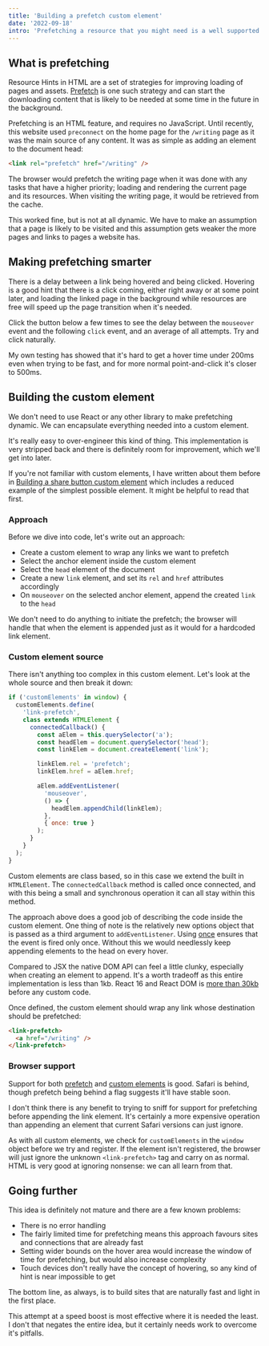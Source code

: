 ```yaml
---
title: 'Building a prefetch custom element'
date: '2022-09-18'
intro: 'Prefetching a resource that you might need is a well supported part of the HTML spec, but adding it can be based purely on assumption. How can we make it more dynamic and look for real hints?'
---
```


## What is prefetching

Resource Hints in HTML are a set of strategies for improving loading of pages and assets. [Prefetch](https://developer.mozilla.org/en-US/docs/Glossary/Prefetch) is one such strategy and can start the downloading content that is likely to be needed at some time in the future in the background.

Prefetching is an HTML feature, and requires no JavaScript. Until recently, this website used `preconnect` on the home page for the `/writing` page as it was the main source of any content. It was as simple as adding an element to the document head:

```html
<link rel="prefetch" href="/writing" />
```

The browser would prefetch the writing page when it was done with any tasks that have a higher priority; loading and rendering the current page and its resources. When visiting the writing page, it would be retrieved from the cache.

This worked fine, but is not at all dynamic. We have to make an assumption that a page is likely to be visited and this assumption gets weaker the more pages and links to pages a website has.

## Making prefetching smarter

There is a delay between a link being hovered and being clicked. Hovering is a good hint that there is a click coming, either right away or at some point later, and loading the linked page in the background while resources are free will speed up the page transition when it's needed.

Click the button below a few times to see the delay between the `mouseover` event and the following `click` event, and an average of all attempts. Try and click naturally.

<ClickTimer />

My own testing has showed that it's hard to get a hover time under 200ms even when trying to be fast, and for more normal point-and-click it's closer to 500ms.

## Building the custom element

We don't need to use React or any other library to make prefetching dynamic. We can encapsulate everything needed into a custom element.

It's really easy to over-engineer this kind of thing. This implementation is very stripped back and there is definitely room for improvement, which we'll get into later.

If you're not familiar with custom elements, I have written about them before in [Building a share button custom element](/writing/building-a-share-button-custom-element) which includes a reduced example of the simplest possible element. It might be helpful to read that first.

### Approach

Before we dive into code, let's write out an approach:

- Create a custom element to wrap any links we want to prefetch
- Select the anchor element inside the custom element
- Select the `head` element of the document
- Create a new `link` element, and set its `rel` and `href` attributes accordingly
- On `mouseover` on the selected anchor element, append the created `link` to the `head`

We don't need to do anything to initiate the prefetch; the browser will handle that when the element is appended just as it would for a hardcoded link element.

### Custom element source

There isn't anything too complex in this custom element. Let's look at the whole source and then break it down:

```javascript
if ('customElements' in window) {
  customElements.define(
    'link-prefetch',
    class extends HTMLElement {
      connectedCallback() {
        const aElem = this.querySelector('a');
        const headElem = document.querySelector('head');
        const linkElem = document.createElement('link');

        linkElem.rel = 'prefetch';
        linkElem.href = aElem.href;

        aElem.addEventListener(
          'mouseover',
          () => {
            headElem.appendChild(linkElem);
          },
          { once: true }
        );
      }
    }
  );
}
```

Custom elements are class based, so in this case we extend the built in `HTMLElement`. The `connectedCallback` method is called once connected, and with this being a small and synchronous operation it can all stay within this method.

The approach above does a good job of describing the code inside the custom element. One thing of note is the relatively new options object that is passed as a third argument to `addEventListener`. Using [once](https://caniuse.com/once-event-listener) ensures that the event is fired only once. Without this we would needlessly keep appending elements to the head on every hover.

Compared to JSX the native DOM API can feel a little clunky, especially when creating an element to append. It's a worth tradeoff as this entire implementation is less than 1kb. React 16 and React DOM is [more than 30kb](https://gist.github.com/Restuta/cda69e50a853aa64912d) before any custom code.

Once defined, the custom element should wrap any link whose destination should be prefetched:

```html
<link-prefetch>
  <a href="/writing" />
</link-prefetch>
```

### Browser support

Support for both [prefetch](https://caniuse.com/link-rel-prefetch) and [custom elements](https://caniuse.com/custom-elementsv1) is good. Safari is behind, though prefetch being behind a flag suggests it'll have stable soon.

I don't think there is any benefit to trying to sniff for support for prefetching before appending the link element. It's certainly a more expensive operation than appending an element that current Safari versions can just ignore.

As with all custom elements, we check for `customElements` in the `window` object before we try and register. If the element isn't registered, the browser will just ignore the unknown `<link-prefetch>` tag and carry on as normal. HTML is very good at ignoring nonsense: we can all learn from that.

## Going further

This idea is definitely not mature and there are a few known problems:

- There is no error handling
- The fairly limited time for prefetching means this approach favours sites and connections that are already fast
- Setting wider bounds on the hover area would increase the window of time for prefetching, but would also increase complexity
- Touch devices don't really have the concept of hovering, so any kind of hint is near impossible to get

The bottom line, as always, is to build sites that are naturally fast and light in the first place.

This attempt at a speed boost is most effective where it is needed the least. I don't that negates the entire idea, but it certainly needs work to overcome it's pitfalls.
